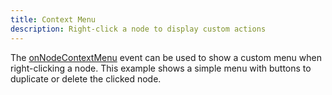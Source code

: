 ```yaml
---
title: Context Menu
description: Right-click a node to display custom actions
---
```



The [onNodeContextMenu](/api-reference/react-flow#event-onnodecontextmenu?) event can be used to show a custom menu when right-clicking a node. This example shows a simple menu with buttons to duplicate or delete the clicked node.

<RemoteCodeViewer route="examples/interaction/context-menu" framework="react" />
